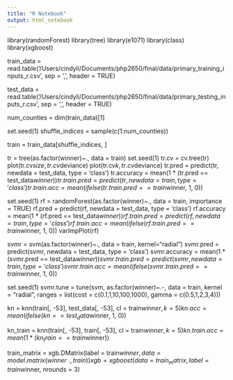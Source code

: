 ```yaml
---
title: "R Notebook"
output: html_notebook
---
```


library(randomForest)
library(tree)
library(e1071)
library(class)
library(xgboost)


train_data = read.table('/Users/cindyli/Documents/php2650/final/data/primary_training_inputs_r.csv', sep = ',', header = TRUE)

test_data = read.table('/Users/cindyli/Documents/php2650/final/data/primary_testing_inputs_r.csv', sep = ',', header = TRUE)

num_counties = dim(train_data)[1]

set.seed(1)
shuffle_indices = sample(c(1:num_counties))

train = train_data[shuffle_indices, ]

tr = tree(as.factor(winner)~., data = train)
set.seed(1)
tr.cv = cv.tree(tr)
plot(tr.cv$size, tr.cv$deviance)
plot(tr.cv$k, tr.cv$deviance)
tr.pred = predict(tr, newdata = test_data, type = 'class')
tr.accuracy = mean(1 * (tr.pred == test_data$winner))
tr.train.pred = predict(tr, newdata = train, type = 'class')
tr.train.acc = mean(ifelse(tr.train.pred == train$winner, 1, 0))


set.seed(1)
rf = randomForest(as.factor(winner)~., data = train, importance = TRUE)
rf.pred = predict(rf, newdata = test_data, type = 'class')
rf.accuracy = mean(1 * (rf.pred == test_data$winner))
rf.train.pred = predict(rf, newdata = train, type = 'class')
rf.train.acc = mean(ifelse(rf.train.pred == train$winner, 1, 0))
varImpPlot(rf)

svmr = svm(as.factor(winner)~., data = train, kernel="radial")
svmr.pred = predict(svmr, newdata = test_data, type = 'class')
svmr.accuracy = mean(1 * (svmr.pred == test_data$winner))
svmr.train.pred = predict(svmr, newdata = train, type = 'class')
svmr.train.acc = mean(ifelse(svmr.train.pred == train$winner, 1, 0))

set.seed(1)
svmr.tune = tune(svm, as.factor(winner)~.-, data = train, kernel = "radial", ranges = list(cost = c(0.1,1,10,100,1000), gamma = c(0.5,1,2,3,4)))



kn = knn(train[, -53], test_data[, -53], cl = train$winner, k = 5)
kn.acc = mean(ifelse(kn == test_data$winner, 1, 0))

kn_train = knn(train[, -53], train[, -53], cl = train$winner, k = 5)
kn.train.acc = mean(1 * (kn_train == train$winner))

train_matrix = xgb.DMatrix(label = train$winner, data = model.matrix(winner~., train))
xgb = xgboost(data = train_matrix, label = train$winner, nrounds = 3)



